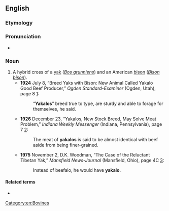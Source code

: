 ==English==

===Etymology===
{{blend|yak|buffalo|lang=en}}

===Pronunciation===
* {{a|US}} {{IPA|ˈjækəloʊ|lang=en}}

===Noun===
{{en-noun}}

# A hybrid cross of a [[yak]] (''[[Bos grunniens]]'') and an American [[bison]] (''[[Bison bison]]'').
#* '''1924''' July 8, “Breed Yaks with Bison: New Animal Called Yakalo Good Beef Producer,” ''Ogden Standard-Examiner'' (Ogden, Utah), page 8 [http://www.newspaperarchive.com/PdfViewer.aspx?img=49928449]:
#*: “'''Yakalos'''” breed true to type, are sturdy and able to forage for themselves, he said.
#* '''1926''' December 23, “Yakalos, New Stock Breed, May Solve Meat Problem,” ''Indiana Weekly Messenger'' (Indiana, Pennsylvania), page 7 [http://www.newspaperarchive.com/PdfViewer.aspx?img=11285180]:
#*: The meat of '''yakalos''' is said to be almost identical with beef aside from being finer-grained.
#* '''1975''' November 2, D.K. Woodman, “The Case of the Reluctant Tibetan Yak,” ''Mansfield News-Journal'' (Mansfield, Ohio), page 4C [http://www.newspaperarchive.com/PdfViewer.aspx?img=18299173]:
#*: Instead of beefalo, he would have '''yakalo'''.

====Related terms====
* {{l|en|beefalo}}

[[Category:en:Bovines]]
